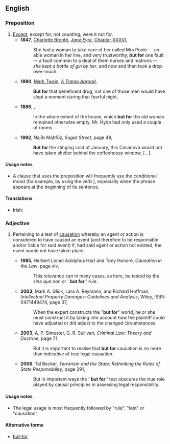 ==English==

===Preposition===
{{en-prep|head=[[but]] [[for]]}}

# [[except|Except]], except for, not counting; were it not for.
#* '''1847''', [[w:Charlotte Brontë|Charlotte Brontë]], ''[[w:Jane Eyre|Jane Eyre]]'', [[s:Jane Eyre/Chapter XXXVI|Chapter XXXVI]],
#*: She had a woman to take care of her called Mrs Poole — an able woman in her line, and very trustworthy, '''but for''' one fault — a fault common to a deal of them nurses and matrons — ''she kept a bottle of gin by her'', and now and then took a drop over-much.
#* '''1880''', [[w:Mark Twain|Mark Twain]], ''[[w:A Tramp Abroad|A Tramp Abroad]]'',
#*: '''But for''' that beneficent drug, not one of those men would have slept a moment during that fearful night.
#* '''1886''', {{w|Robert Louis Stevenson}}, {{w|Strange Case Of Dr Jekyll And Mr Hyde}}
#*: In the whole extent of the house, which '''but for''' the old woman remained otherwise empty, Mr. Hyde had only used a couple of rooms
#* '''1992''', Najīb Maḥfūẓ, ''Sugar Street'', page 48,
#*: '''But for''' the stinging cold of January, this Casanova would not have taken shelter behind the coffeehouse window, […].

====Usage notes====
* A clause that uses the preposition {{m|en||but for}} will frequently use the conditional mood (for example, by using the verb {{m|en|would}}), especially when the {{m|en||but for}} phrase appears at the beginning of its sentence.

====Translations====
{{trans-top|except for, were it not for}}
* Irish: {{t|ga|murach}}
{{trans-mid}}
{{trans-bottom}}

===Adjective===
{{en-adj|-}}

# {{context|legal|lang=en}} Pertaining to a test of [[causation]] whereby an agent or action is considered to have caused an event (and therefore to be responsible and/or liable for said event) if, had said agent or action not existed, the event would not have taken place.
#* '''1985''', Herbert Lionel Adolphus Hart and Tony Honoré, ''Causation in the Law'', page xlv,
#*: This relevance can in many cases, as here, be tested by the ''sine qua non'' or ' '''but for''' ' rule.
#* '''2003''', Mark A. Glick, Lara A. Reymann, and Richard Hoffman, ''Intellectual Property Damages: Guidelines and Analysis'', Wiley, ISBN 0471449474, page 37,
#*: When the expert constructs the "'''but for'''" world, he or she must construct it by taking into account how the plaintiff could have adjusted or did adjust to the changed circumstances.
#* '''2003''', A. P. Simester, G. R. Sullivan, ''Criminal Law: Theory and Doctrine'', page 71,
#*: But it is important to realise that '''but for''' causation is no more than indicative of true legal causation.
#* '''2006''', Tal Becker, ''Terrorism and the State: Rethinking the Rules of State Responsibility'', page 291,
#*: But in important ways the ' '''but for''' ' test obscures the true role played by causal principles in assessing legal responsibility.

====Usage notes====
* The legal usage is most frequently followed by "rule", "test" or "causation".

====Alternative forms====
* {{sense|legal term}} [[but-for]]